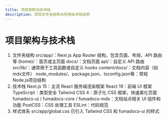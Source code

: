 ```yaml
---
title: 项目架构与技术栈
description: 项目文件夹结构与所用技术栈说明
---
```


# 项目架构与技术栈
1. 文件夹结构
src/app/：Next.js App Router 结构，包含页面、布局、API 路由等
(home)/：首页或主页面
docs/：文档页面
api/：自定义 API 路由
src/lib/：通常用于工具函数或自定义 hooks
content/docs/：文档内容（如mdx文件）
node_modules/、package.json、tsconfig.json等：常规Node.js项目结构
2. 技术栈
Next.js 15：主流 React 服务端渲染框架
React 19：前端 UI 框架
TypeScript：类型安全
Tailwind CSS 4：原子化 CSS 框架，快速美化页面
fumadocs-ui / fumadocs-core / fumadocs-mdx：文档站点相关 UI 组件和功能
PostCSS：CSS 处理工具
ESLint：代码规范
3. 样式体系
src/app/global.css 已引入 Tailwind CSS 和 fumadocs-ui 的样式